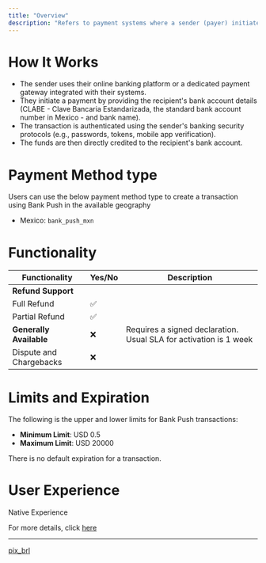 ```yaml
---
title: "Overview"
description: "Refers to payment systems where a sender (payer) initiates a payment directly to a recipient's bank account."
---
```


# How It Works

* The sender uses their online banking platform or a dedicated payment gateway integrated with their systems.
* They initiate a payment by providing the recipient's bank account details (CLABE - Clave Bancaria Estandarizada, the standard bank account number in Mexico - and bank name).
* The transaction is authenticated using the sender's banking security protocols (e.g., passwords, tokens, mobile app verification).
* The funds are then directly credited to the recipient's bank account.

# Payment Method type

Users can use the below payment method type to create a transaction using Bank Push in the available geography

* Mexico: `bank_push_mxn`

# Functionality

| Functionality           | Yes/No | Description                                                       |
| ----------------------- | ------ | ----------------------------------------------------------------- |
| **Refund Support**      |        |                                                                   |
| Full Refund             | ✅      |                                                                   |
| Partial Refund          | ✅      |                                                                   |
| **Generally Available** | ❌      | Requires a signed declaration. Usual SLA for activation is 1 week |
| Dispute and Chargebacks | ❌      |                                                                   |

# Limits and Expiration

The following is the upper and lower limits for Bank Push transactions:

* **Minimum Limit**: USD 0.5
* **Maximum Limit**: USD 20000

There is no default expiration for a transaction.

# User Experience

Native Experience

For more details, click [here](https://tazapay.com/country-list/mexico)

***

[pix\_brl](/docs/pix_brl-1)

